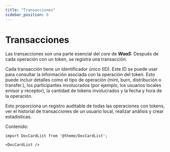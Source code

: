 ```yaml
---
title: "Transacciones"
sidebar_position: 8
---
```


# Transacciones

Las transacciones son una parte esencial del _core_ de **_WaaS_**. Después de cada operación con un token, se registra una transacción.

Cada transacción tiene un identificador único (ID). Este ID se puede usar para consultar la información asociada con la operación del token. Esto puede incluir detalles como el tipo de operación (mint, burn, distribución o transfer.), los participantes involucrados (por ejemplo, los usuarios locales emisor y receptor), la cantidad de tokens involucrados y la fecha y hora de la operación.

Esto proporciona un registro auditable de todas las operaciones con tokens, ver el historial de transacciones de un usuario local, realizar análisis y crear estadisticas.

Contenido:

```mdx-code-block
import DocCardList from '@theme/DocCardList';

<DocCardList />
```
